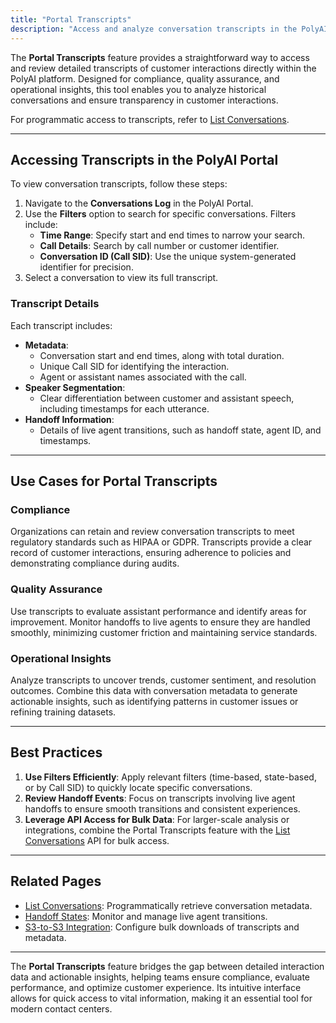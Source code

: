 ```yaml
---
title: "Portal Transcripts"
description: "Access and analyze conversation transcripts in the PolyAI Portal for compliance, quality assurance, and reporting."
---
```


The **Portal Transcripts** feature provides a straightforward way to access and review detailed transcripts of customer interactions directly within the PolyAI platform. Designed for compliance, quality assurance, and operational insights, this tool enables you to analyze historical conversations and ensure transparency in customer interactions.

For programmatic access to transcripts, refer to [List Conversations](list-conversations).

---

## Accessing Transcripts in the PolyAI Portal

To view conversation transcripts, follow these steps:

1. Navigate to the **Conversations Log** in the PolyAI Portal.
2. Use the **Filters** option to search for specific conversations. Filters include:
   - **Time Range**: Specify start and end times to narrow your search.
   - **Call Details**: Search by call number or customer identifier.
   - **Conversation ID (Call SID)**: Use the unique system-generated identifier for precision.
3. Select a conversation to view its full transcript.

### Transcript Details

Each transcript includes:
- **Metadata**:
  - Conversation start and end times, along with total duration.
  - Unique Call SID for identifying the interaction.
  - Agent or assistant names associated with the call.
- **Speaker Segmentation**:
  - Clear differentiation between customer and assistant speech, including timestamps for each utterance.
- **Handoff Information**:
  - Details of live agent transitions, such as handoff state, agent ID, and timestamps.

---

## Use Cases for Portal Transcripts

### Compliance

Organizations can retain and review conversation transcripts to meet regulatory standards such as HIPAA or GDPR. Transcripts provide a clear record of customer interactions, ensuring adherence to policies and demonstrating compliance during audits.

### Quality Assurance

Use transcripts to evaluate assistant performance and identify areas for improvement. Monitor handoffs to live agents to ensure they are handled smoothly, minimizing customer friction and maintaining service standards.

### Operational Insights

Analyze transcripts to uncover trends, customer sentiment, and resolution outcomes. Combine this data with conversation metadata to generate actionable insights, such as identifying patterns in customer issues or refining training datasets.

---

## Best Practices

1. **Use Filters Efficiently**: Apply relevant filters (time-based, state-based, or by Call SID) to quickly locate specific conversations.
2. **Review Handoff Events**: Focus on transcripts involving live agent handoffs to ensure smooth transitions and consistent experiences.
3. **Leverage API Access for Bulk Data**: For larger-scale analysis or integrations, combine the Portal Transcripts feature with the [List Conversations](list-conversations) API for bulk access.

---

## Related Pages

- [List Conversations](list-conversations): Programmatically retrieve conversation metadata.
- [Handoff States](handoff-states): Monitor and manage live agent transitions.
- [S3-to-S3 Integration](s3-to-s3): Configure bulk downloads of transcripts and metadata.

---

The **Portal Transcripts** feature bridges the gap between detailed interaction data and actionable insights, helping teams ensure compliance, evaluate performance, and optimize customer experience. Its intuitive interface allows for quick access to vital information, making it an essential tool for modern contact centers.